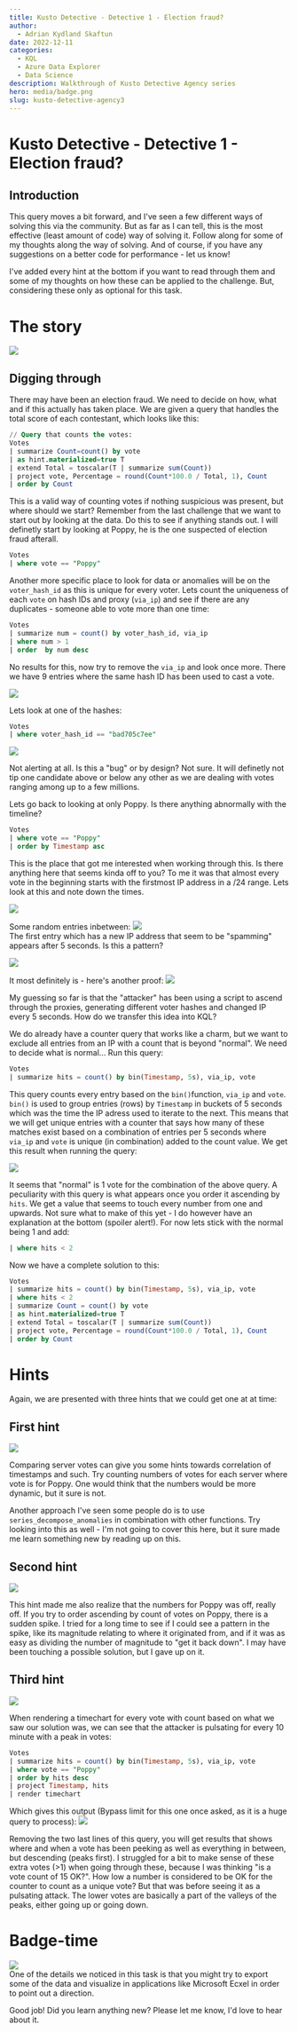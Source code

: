 ```yaml
---
title: Kusto Detective - Detective 1 - Election fraud?
author:
  - Adrian Kydland Skaftun
date: 2022-12-11
categories:
  - KQL
  - Azure Data Explorer
  - Data Science
description: Walkthrough of Kusto Detective Agency series
hero: media/badge.png
slug: kusto-detective-agency3
---
```


# Kusto Detective - Detective 1 - Election fraud?
## Introduction
This query moves a bit forward, and I've seen a few different ways of solving this via the community. But as far as I can tell, this is the most effective (least amount of code) way of solving it. Follow along for some of my thoughts along the way of solving. And of course, if you have any suggestions on a better code for performance - let us know!

I've added every hint at the bottom if you want to read through them and some of my thoughts on how these can be applied to the challenge. But, considering these only as optional for this task.

# The story
![](media/20221120233149.png)  

## Digging through
There may have been an election fraud. We need to decide on how, what and if this actually has taken place. We are given a query that handles the total score of each contestant, which looks like this:

```sql
// Query that counts the votes:
Votes
| summarize Count=count() by vote
| as hint.materialized=true T
| extend Total = toscalar(T | summarize sum(Count))
| project vote, Percentage = round(Count*100.0 / Total, 1), Count
| order by Count
```

This is a valid way of counting votes if nothing suspicious was present, but where should we start? Remember from the last challenge that we want to start out by looking at the data. Do this to see if anything stands out. I will definetly start by looking at Poppy, he is the one suspected of election fraud afterall.

```sql
Votes
| where vote == "Poppy"
```

Another more specific place to look for data or anomalies will be on the `voter_hash_id` as this is unique for every voter. Lets count the uniqueness of each `vote` on hash IDs and proxy (`via_ip`) and see if there are any duplicates - someone able to vote more than one time:

```sql 
Votes
| summarize num = count() by voter_hash_id, via_ip
| where num > 1
| order  by num desc 
```

No results for this, now try to remove the `via_ip` and look once more. There we have 9 entries where the same hash ID has been used to cast a vote.

![](media/20221121093552.png)  

Lets look at one of the hashes:

```sql
Votes
| where voter_hash_id == "bad705c7ee"
```

![](media/20221121093646.png)  

Not alerting at all. Is this a "bug" or by design? Not sure. It will definetly not tip one candidate above or below any other as we are dealing with votes ranging among up to a few millions. 

Lets go back to looking at only Poppy. Is there anything abnormally with the timeline?

```sql
Votes
| where vote == "Poppy"
| order by Timestamp asc
```

This is the place that got me interested when working through this. Is there anything here that seems kinda off to you? To me it was that almost every vote in the beginning starts with the firstmost IP address in a /24 range. Lets look at this and note down the times.

![](media/20221121103216.png)  

Some random entries inbetween:
![](media/20221124201001.png)  
The first entry which has a new IP address that seem to be "spamming" appears after 5 seconds. Is this a pattern?

![](media/20221121103613.png)  

It most definitely is - here's another proof:
![](media/20221121103705.png)  

My guessing so far is that the "attacker" has been using a script to ascend through the proxies, generating different voter hashes and changed IP every 5 seconds. How do we transfer this idea into KQL?

We do already have a counter query that works like a charm, but we want to exclude all entries from an IP with a count that is beyond "normal". We need to decide what is normal... Run this query:

```sql
Votes
| summarize hits = count() by bin(Timestamp, 5s), via_ip, vote
```

This query counts every entry based on the `bin()`function, `via_ip` and `vote`. `bin()` is used to group entries (rows) by `Timestamp` in buckets of 5 seconds which was the time the IP adress used to iterate to the next. This means that we will get unique entries with a counter that says how many of these matches exist based on a combination of entries per 5 seconds where `via_ip` and `vote` is unique (in combination) added to the count value. We get this result when running the query:

![](media/20221121105358.png)  

It seems that "normal" is 1 vote for the combination of the above query. A peculiarity with this query is what appears once you order it ascending by `hits`. We get a value that seems to touch every number from one and upwards. Not sure what to make of this yet - I do however have an explanation at the bottom (spoiler alert!). For now lets stick with the normal being 1 and add:

```sql
| where hits < 2
```

Now we have a complete solution to this:

```sql
Votes
| summarize hits = count() by bin(Timestamp, 5s), via_ip, vote
| where hits < 2
| summarize Count = count() by vote
| as hint.materialized=true T
| extend Total = toscalar(T | summarize sum(Count))
| project vote, Percentage = round(Count*100.0 / Total, 1), Count
| order by Count
```

# Hints
Again, we are presented with three hints that we could get one at at time:

## First hint
![](media/20221120233225.png)  

Comparing server votes can give you some hints towards correlation of timestamps and such. Try counting numbers of votes for each server where vote is for Poppy. One would think that the numbers would be more dynamic, but it sure is not. 

Another approach I've seen some people do is to use `series_decompose_anomalies` in combination with other functions. Try looking into this as well - I'm not going to cover this here, but it sure made me learn something new by reading up on this.

## Second hint
![](media/20221120233252.png) 

This hint made me also realize that the numbers for Poppy was off, really off. If you try to order ascending by count of votes on Poppy, there is a sudden spike. I tried for a long time to see if I could see a pattern in the spike, like its magnitude relating to where it originated from, and if it was as easy as dividing the number of magnitude to "get it back down". I may have been touching a possible solution, but I gave up on it.

## Third hint
![](media/20221120233314.png)  

When rendering a timechart for every vote with count based on what we saw our solution was, we can see that the attacker is pulsating for every 10 minute with a peak in votes:

```sql
Votes
| summarize hits = count() by bin(Timestamp, 5s), via_ip, vote
| where vote == "Poppy"
| order by hits desc
| project Timestamp, hits
| render timechart 
```

Which gives this output (Bypass limit for this one once asked, as it is a huge query to process):
![](media/20221121113856.png)  

Removing the two last lines of this query, you will get results that shows where and when a vote has been peeking as well as everything in between, but descending (peaks first). I struggled for a bit to make sense of these extra votes (>1) when going through these, because I was thinking "is a vote count of 15 OK?". How low a number is considered to be OK for the counter to count as a unique vote? But that was before seeing it as a pulsating attack. The lower votes are basically a part of the valleys of the peaks, either going up or going down.

# Badge-time
![](media/20221121110153.png)  
One of the details we noticed in this task is that you might try to export some of the data and visualize in applications like Microsoft Ecxel in order to point out a direction.

Good job! Did you learn anything new? Please let me know, I'd love to hear about it.